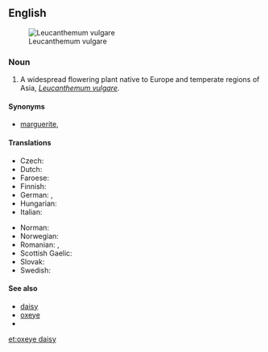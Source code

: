 ==English==
{{wikipedia}}
[[Image:Ox-eye daisy 01.jpg|thumb|right|Leucanthemum vulgare]]

===Noun===
{{en-noun|oxeye daisies}}

# A widespread flowering plant native to Europe and temperate regions of Asia, ''[[Leucanthemum vulgare]]''.

====Synonyms====
* {{sense|Leucanthemum vulgare}} [[marguerite]], {{vern|white oxeye daisy}}

====Translations====
{{trans-top|flower}}
* Czech: {{t+|cs|kopretina|f}}
* Dutch: {{t|nl|gewone margriet|m|f}}
* Faroese: {{t|fo|margaritt|f}}
* Finnish: {{t+|fi|päivänkakkara}}
* German: {{t+|de|Margerite|f}}, {{t|de|Wucherblume|f}}
* Hungarian: {{t+|hu|margaréta}}
* Italian: {{t+|it|margherita|f}}
{{trans-mid}}
* Norman: {{t|nrf|ièrs dé boeu|m-p}}
* Norwegian: {{t|no|prestekrage}}
* Romanian: {{t+|ro|margaretă|f}}, {{t+|ro|mărgărită|f}}
* Scottish Gaelic: {{t|gd|neòinean mòr|f}}
* Slovak: {{t|sk|margaréta|f}}
* Swedish: {{t+|sv|prästkrage}}
{{trans-bottom}}

====See also====
* [[daisy]]
* [[oxeye]]
* {{vern|yellow oxeye daisy}}

[[et:oxeye daisy]]